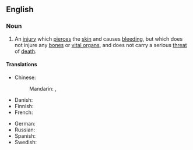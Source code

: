 ==English==

===Noun===
{{en-noun}}
# An [[injury]] which [[pierce]]s the [[skin]] and causes [[bleed]]ing, but which does not injure any [[bone]]s or [[vital organ]]s, and does not carry a serious [[threat]] of [[death]].

====Translations====
{{trans-top|injury which pierces the skin, but which does not injure any bones or vital organs}}
* Chinese:
*: Mandarin: {{t+|cmn|輕傷}}, {{t+|cmn|轻伤|tr=qīngshāng}}
* Danish: {{t|da|kødsår|n}}
* Finnish: {{t|fi|lihashaava}}
* French: {{t-needed|fr}}
{{trans-mid}}
* German: {{t+|de|Fleischwunde|f}}
* Russian: {{t|ru|ране́ние мя́гких тка́ней|n}}
* Spanish: {{t-needed|es}}
* Swedish: {{t|sv|köttsår|n}}
{{trans-bottom}}